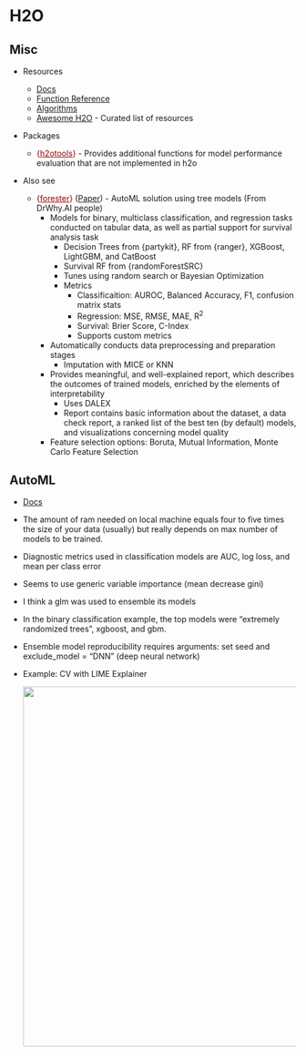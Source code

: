 # H2O {#sec-h2o .unnumbered}

## Misc {#sec-h2o-misc .unnumbered}

-   Resources

    -   [Docs](https://docs.h2o.ai/h2o/latest-stable/h2o-docs/index.html)
    -   [Function Reference](https://docs.h2o.ai/h2o/latest-stable/h2o-r/docs/reference/index.html)
    -   [Algorithms](https://docs.h2o.ai/h2o/latest-stable/h2o-docs/data-science.html)
    -   [Awesome H2O](https://bradleyboehmke.github.io/HOML/autoencoders.html) - Curated list of resources

-   Packages

    -   [{]{style="color: #990000"}[h2otools](https://github.com/haghish/h2otools){style="color: #990000"}[}]{style="color: #990000"} - Provides additional functions for model performance evaluation that are not implemented in h2o

-   Also see

    -   [{]{style="color: #990000"}[forester](https://modeloriented.github.io/forester/){style="color: #990000"}[}]{style="color: #990000"} ([Paper](https://arxiv.org/abs/2409.04789)) - AutoML solution using tree models (From DrWhy.AI people)
        -   Models for binary, multiclass classification, and regression tasks conducted on tabular data, as well as partial support for survival analysis task
            -   Decision Trees from {partykit}, RF from {ranger}, XGBoost, LightGBM, and CatBoost
            -   Survival RF from {randomForestSRC}
            -   Tunes using random search or Bayesian Optimization
            -   Metrics
                -   Classificaition: AUROC, Balanced Accuracy, F1, confusion matrix stats
                -   Regression: MSE, RMSE, MAE, R^2^
                -   Survival: Brier Score, C-Index
                -   Supports custom metrics
        -   Automatically conducts data preprocessing and preparation stages
            -   Imputation with MICE or KNN
        -   Provides meaningful, and well-explained report, which describes the outcomes of trained models, enriched by the elements of interpretability
            -   Uses DALEX
            -   Report contains basic information about the dataset, a data check report, a ranked list of the best ten (by default) models, and visualizations concerning model quality
        -   Feature selection options: Boruta, Mutual Information, Monte Carlo Feature Selection

## AutoML {#sec-h2o-auto .unnumbered}

-   [Docs](https://docs.h2o.ai/h2o/latest-stable/h2o-docs/automl.html)

-   The amount of ram needed on local machine equals four to five times the size of your data (usually) but really depends on max number of models to be trained.

-   Diagnostic metrics used in classification models are AUC, log loss, and mean per class error

-   Seems to use generic variable importance (mean decrease gini)

-   I think a glm was used to ensemble its models

-   In the binary classification example, the top models were "extremely randomized trees", xgboost, and gbm.

-   Ensemble model reproducibility requires arguments: set seed and exclude_model = "DNN" (deep neural network)

-   [Example]{.ribbon-highlight}: CV with LIME Explainer

    ![](_resources/h2o-automl.resources/cvsetup-lime-1.png){.lightbox width="632"}
